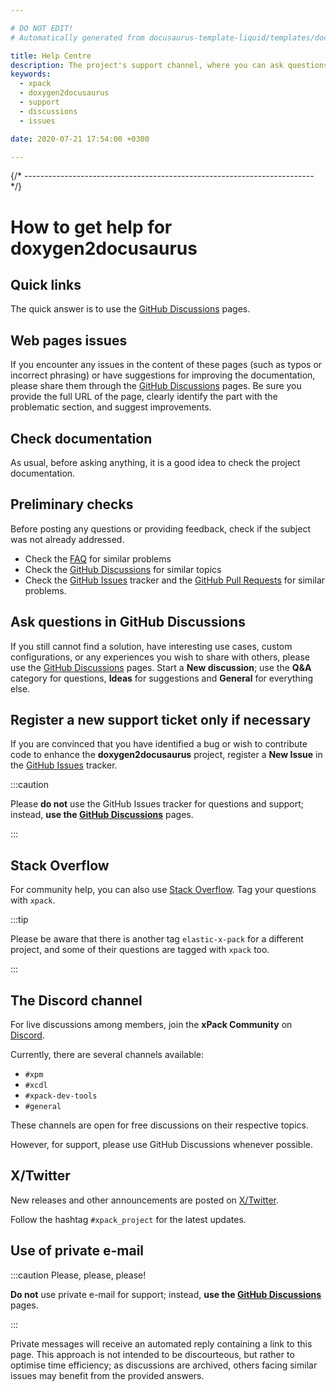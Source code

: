 ```yaml
---

# DO NOT EDIT!
# Automatically generated from docusaurus-template-liquid/templates/docusaurus.

title: Help Centre
description: The project's support channel, where you can ask questions, start discussions, and report issues.
keywords:
  - xpack
  - doxygen2docusaurus
  - support
  - discussions
  - issues

date: 2020-07-21 17:54:00 +0300

---
```



{/* ------------------------------------------------------------------------ */}

# How to get help for doxygen2docusaurus

## Quick links

The quick answer is to use the
[GitHub Discussions](https://github.com/xpack/doxygen2docusaurus-cli-ts/discussions)
pages.

## Web pages issues

If you encounter any issues in the content of these pages (such as typos or
incorrect phrasing) or have suggestions for improving the documentation,
please share them through the
[GitHub Discussions](https://github.com/xpack/doxygen2docusaurus-cli-ts/discussions)
pages.
Be sure you provide the full URL of the page, clearly identify the
part with the problematic section, and suggest improvements.

## Check documentation

As usual, before asking anything, it is a good idea to check the project
documentation.

<ProjectDocumentation/>

## Preliminary checks

Before posting any questions or providing feedback,
check if the subject was not already addressed.

- Check the [FAQ](/docs/faq/)
for similar problems
- Check the [GitHub Discussions](https://github.com/xpack/doxygen2docusaurus-cli-ts/discussions) for
similar topics
- Check the [GitHub Issues](https://github.com/xpack/doxygen2docusaurus-cli-ts/issues)
tracker and the
[GitHub Pull Requests](https://github.com/xpack/doxygen2docusaurus-cli-ts/pulls)
for similar problems.

## Ask questions in GitHub Discussions

If you still cannot find a solution, have interesting use cases,
custom configurations, or any experiences you wish to share with
others, please 
use the [GitHub Discussions](https://github.com/xpack/doxygen2docusaurus-cli-ts/discussions)
pages.
Start a **New discussion**; use the **Q&A** category for questions,
**Ideas** for suggestions and **General** for everything else.

## Register a new support ticket only if necessary

If you are convinced that you have identified a bug
or wish to contribute code to enhance the
**doxygen2docusaurus**
project, register a **New Issue** in the
[GitHub Issues](https://github.com/xpack/doxygen2docusaurus-cli-ts/issues)
tracker.

:::caution

Please **do not** use the GitHub Issues tracker
for questions and support; instead, **use the
[GitHub Discussions](https://github.com/xpack/doxygen2docusaurus-cli-ts/discussions)** pages.

:::

## Stack Overflow

For community help, you can also use
[Stack Overflow](https://stackoverflow.com/).
Tag your questions with `xpack`.

:::tip

Please be aware that there is another tag `elastic-x-pack` for a different
project, and some of their questions are tagged with `xpack` too.

:::

## The Discord channel

For live discussions among members, join the **xPack Community** on
[Discord](https://discord.com/invite/kbzWaJerFG).

Currently, there are several channels available:

- `#xpm`
- `#xcdl`
- `#xpack-dev-tools`
- `#general`

These channels are open for free discussions on their respective topics.

However, for support, please use GitHub Discussions whenever possible.

## X/Twitter

New releases and other announcements are posted on
[X/Twitter](https://twitter.com/xpack_project).

Follow the hashtag `#xpack_project` for the latest updates.

## Use of private e-mail

:::caution Please, please, please!

**Do not** use
private e-mail for support; instead, **use the
[GitHub Discussions](https://github.com/xpack/doxygen2docusaurus-cli-ts/discussions)** pages.

:::

Private messages will receive an automated reply containing a link
to this page. This approach is not intended to be discourteous, but
rather to optimise time efficiency; as discussions are archived,
others facing similar issues may benefit from the provided answers.
